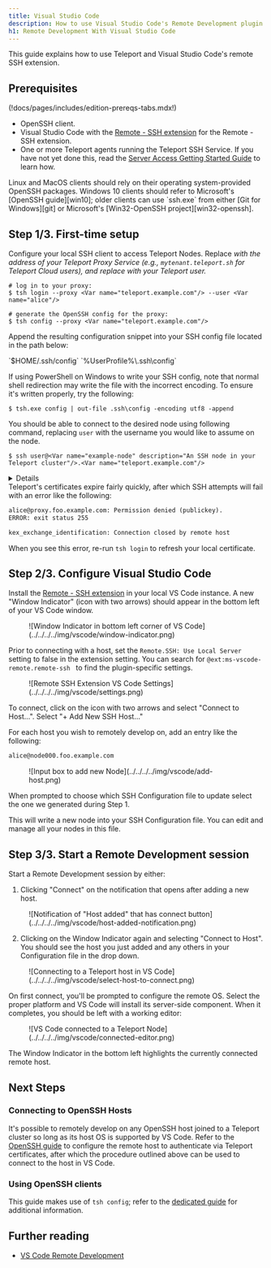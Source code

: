 ```yaml
---
title: Visual Studio Code
description: How to use Visual Studio Code's Remote Development plugin with Teleport
h1: Remote Development With Visual Studio Code
---
```


This guide explains how to use Teleport and Visual Studio Code's remote SSH extension.

## Prerequisites

(!docs/pages/includes/edition-prereqs-tabs.mdx!)

- OpenSSH client.
- Visual Studio Code with the [Remote - SSH extension](https://code.visualstudio.com/docs/remote/ssh#_system-requirements)
  for the Remote - SSH extension.
- One or more Teleport agents running the Teleport SSH Service. If you have not yet
  done this, read the
  [Server Access Getting Started Guide](../getting-started.mdx) to learn how.

<Admonition type="note">
Linux and MacOS clients should rely on their operating system-provided OpenSSH
packages. Windows 10 clients should refer to Microsoft's [OpenSSH guide][win10];
older clients can use `ssh.exe` from either [Git for Windows][git] or
Microsoft's [Win32-OpenSSH project][win32-openssh].
</Admonition>

## Step 1/3. First-time setup

Configure your local SSH client to access Teleport Nodes. Replace <Var name="teleport.example.com" description="Path to your Teleport Proxy Service or Cloud tenant"/> with the address of your Teleport Proxy Service (e.g., `mytenant.teleport.sh` for Teleport Cloud users), and replace <Var name="alice" description="Your teleport user"/> with your Teleport user.

```code
# log in to your proxy:
$ tsh login --proxy <Var name="teleport.example.com"/> --user <Var name="alice"/>

# generate the OpenSSH config for the proxy:
$ tsh config --proxy <Var name="teleport.example.com"/>
```

Append the resulting configuration snippet into your SSH config file located
in the path below:

<Tabs>
<TabItem label="Linux/MacOS">
`$HOME/.ssh/config`
</TabItem>
<TabItem label="Windows">
`%UserProfile%\.ssh\config`

<Admonition type="warning">

If using PowerShell on Windows to write your SSH config, note that normal
shell redirection may write the file with the incorrect encoding. To
ensure it's written properly, try the following:

```code
$ tsh.exe config | out-file .ssh\config -encoding utf8 -append
```

</Admonition>
</TabItem>
</Tabs>

You should be able to connect to the desired node using following command, replacing `user` with the username you would like to assume on the node.

```code
$ ssh user@<Var name="example-node" description="An SSH node in your Teleport cluster"/>.<Var name="teleport.example.com"/>
```

<Details scopeOnly={true} scope={["cloud"]} title="Teleport Cloud">
The SSH config you generated earlier instructs your SSH client to run `tsh proxy ssh` to access a Node in your Teleport cluster. However, running an `ssh` command against the Teleport Proxy Service at `yourtenant.teleport.sh` will result in an error.
</Details>

<Admonition type="note">
Teleport's certificates expire fairly quickly, after which SSH
attempts will fail with an error like the following:

```txt
alice@proxy.foo.example.com: Permission denied (publickey).
ERROR: exit status 255

kex_exchange_identification: Connection closed by remote host
```

When you see this error, re-run `tsh login` to refresh your local certificate.
</Admonition>

## Step 2/3. Configure Visual Studio Code

Install the [Remote - SSH extension][remote-ssh] in your local VS Code instance. 
A new "Window Indicator" (icon with two arrows) should appear in the bottom left of your VS Code window.

<Figure align="left" bordered caption="Window Indicator">
![Window Indicator in bottom left corner of VS Code](../../../../img/vscode/window-indicator.png)
</Figure>

Prior to connecting with a host, set the `Remote.SSH: Use Local Server` setting
to false in the extension setting. You can search for
`@ext:ms-vscode-remote.remote-ssh ` to find the plugin-specific settings.

<Figure align="left" bordered caption="VSCode Setting">
![Remote SSH Extension VS Code Settings](../../../../img/vscode/settings.png)
</Figure>

To connect, click on the icon with two arrows and select "Connect to Host...".
Select "+ Add New SSH Host..."

For each host you wish to remotely develop on, add an entry like the following:

```txt
alice@node000.foo.example.com
```

<Figure align="left" bordered caption="Adding new Node">
![Input box to add new Node](../../../../img/vscode/add-host.png)
</Figure>

When prompted to choose which SSH Configuration file to update select the one we generated during Step 1.

This will write a new node into your SSH Configuration file. You can edit and manage all your nodes in this file.

## Step 3/3. Start a Remote Development session

Start a Remote Development session by either:

1. Clicking "Connect" on the notification that opens after adding a new host.

<Figure align="left" bordered caption="Host added notification">
![Notification of "Host added" that has connect button](../../../../img/vscode/host-added-notification.png)
</Figure>

2. Clicking on the Window Indicator again and selecting "Connect to Host".
You should see the host you just added and any others in your Configuration file in the drop down.

<Figure align="left" bordered caption="Connect to a Node">
![Connecting to a Teleport host in VS Code](../../../../img/vscode/select-host-to-connect.png)
</Figure>

On first connect, you'll be prompted to configure the remote OS. Select the
proper platform and VS Code will install its server-side component. When it
completes, you should be left with a working editor:

<Figure align="left" bordered caption="Connected VS Code">
![VS Code connected to a Teleport Node](../../../../img/vscode/connected-editor.png)
</Figure>

The Window Indicator in the bottom left highlights the currently connected remote host.

## Next Steps

### Connecting to OpenSSH Hosts

It's possible to remotely develop on any OpenSSH host joined to a Teleport
cluster so long as its host OS is supported by VS Code. Refer to the
[OpenSSH guide](../openssh.mdx) to configure the remote host to authenticate via
Teleport certificates, after which the procedure outlined above can be used to
connect to the host in VS Code.

### Using OpenSSH clients

This guide makes use of `tsh config`; refer to the
[dedicated guide](../openssh.mdx) for additional information.

## Further reading
- [VS Code Remote Development](https://code.visualstudio.com/docs/remote/remote-overview)

[remote-ssh]: https://marketplace.visualstudio.com/items?itemName=ms-vscode-remote.remote-ssh
[win10]: https://docs.microsoft.com/en-us/windows-server/administration/openssh/openssh_install_firstuse
[git]: https://git-scm.com/downloads
[remote-ssh-docs]: https://code.visualstudio.com/docs/remote/ssh
[win32-openssh]: https://github.com/powershell/Win32-OpenSSH
